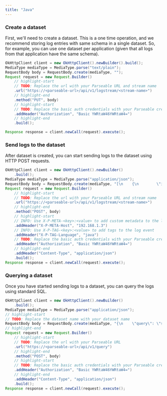 ```yaml
---
title: "Java"
---
```


### Create a dataset
First, we'll need to create a dataset. This is a one time operation, and we recommend storing log entries with same schema in a single dataset. So, for example, you can use one dataset per application (given that all logs from that application have the same schema).


```java
OkHttpClient client = new OkHttpClient().newBuilder().build();
MediaType mediaType = MediaType.parse("text/plain");
RequestBody body = RequestBody.create(mediaType, "");
Request request = new Request.Builder()
    // highlight-start 
    // TODO: Replace the url with your Parseable URL and stream name
    .url("https://<parseable-url>/api/v1/logstream/<stream-name>")
    // highlight-end
    .method("PUT", body)
    // highlight-start 
    // TODO: Replace the basic auth credentials with your Parseable credentials
    .addHeader("Authorization", "Basic YWRtaW46YWRtaW4=")
    // highlight-end
    .build();

Response response = client.newCall(request).execute();
```
### Send logs to the dataset

After dataset is created, you can start sending logs to the dataset using HTTP POST requests.

```java
OkHttpClient client = new OkHttpClient().newBuilder()
    .build();
MediaType mediaType = MediaType.parse("application/json");
RequestBody body = RequestBody.create(mediaType, "[\n    {\n        \"id\": \"434a5f5e-2f5f-11ed-a261-asdasdafgdfd\",\n        \"datetime\": \"24/Jun/2022:14:12:15 +0000\",\n        \"host\": \"153.10.110.81\", \n        \"user-identifier\": \"Mozilla/5.0 (Windows NT 6.1; Win64; x64; rv:64.0) Gecko/20100101 Firefox/64.0\", \n        \"method\": \"PUT\", \n        \"status\": 500, \n        \"referrer\": \"http://www.google.com/\"\n    }\n]");
Request request = new Request.Builder()
    // highlight-start
    // TODO: Replace the url with your Parseable URL and stream name
    .url("https://<parseable-url>/api/v1/logstream/<stream-name>")
    // highlight-end
    .method("POST", body)
    // highlight-start
    // INFO: Use X-P-META-<key>:<value> to add custom metadata to the log event
    .addHeader("X-P-META-Host", "192.168.1.3")
    // INFO: Use X-P-TAG-<key>:<value> to add tags to the log event
    .addHeader("X-P-TAG-Language", "java")
    // TODO: Replace the basic auth credentials with your Parseable credentials
    .addHeader("Authorization", "Basic YWRtaW46YWRtaW4=")
    // highlight-end
    .addHeader("Content-Type", "application/json")
    .build();
Response response = client.newCall(request).execute();
```
### Querying a dataset
Once you have started sending logs to a dataset, you can query the logs using standard SQL.


```java
OkHttpClient client = new OkHttpClient().newBuilder()
    .build();
MediaType mediaType = MediaType.parse("application/json");
// highlight-start
// TODO: Replace the dataset name with your dataset name
RequestBody body = RequestBody.create(mediaType, "{\n    \"query\": \"select * from <dataset-name>\",\n    \"startTime\": \"2022-09-10T08:20:00+00:00\",\n    \"endTime\": \"2022-09-10T08:20:31+00:00\"\n}\n");
// highlight-end
Request request = new Request.Builder()
    // highlight-start
    // TODO: Replace the url with your Parseable URL
    .url("https://<parseable-url>/api/v1/query")
    // highlight-end
    .method("POST", body)
    // highlight-start
    // TODO: Replace the basic auth credentials with your Parseable credentials
    .addHeader("Authorization", "Basic YWRtaW46YWRtaW4=")
    // highlight-end
    .addHeader("Content-Type", "application/json")
    .build();
Response response = client.newCall(request).execute();
```
    